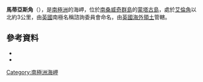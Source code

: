 {{coord|58|28|S|26|14|W|source:GNIS|display=title}}

'''馬蒂亞斯角'''（{{lang-en|Mathias Point}}），是[[南極洲|南極洲]]的海岬，位於[[南桑威奇群島|南桑威奇群島]]的[[蒙塔古島|蒙塔古島]]，處於[[艾倫角|艾倫角]]以北約3公里，由[[英國|英國]]南極名稱諮詢委員會命名，由[[英國海外領土|英國海外領土]]管轄。

==參考資料==
*{{cite gnis | type = antarid | id = 9549| name = Mathias Point | accessdate = 2013-08-28}}
*{{usgs-gazetteer|id=9549}}

{{Antarctica-geo-stub}}
[[Category:南極洲海岬|Category:南極洲海岬]]